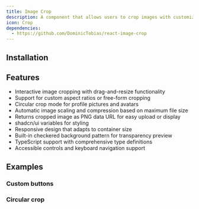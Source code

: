 ```yaml
---
title: Image Crop
description: A component that allows users to crop images with customizable aspect ratios and circular cropping options.
icon: Crop
dependencies:
  - https://github.com/DominicTobias/react-image-crop
---
```


<Preview path="image-crop" />

## Installation

<Installer packageName="image-crop" />

## Features

- Interactive image cropping with drag-and-resize functionality
- Support for custom aspect ratios or free-form cropping
- Circular crop mode for profile pictures and avatars
- Automatic image scaling and compression based on maximum file size
- Returns cropped image as PNG data URL for easy upload or display
- shadcn/ui variables for styling
- Responsive design that adapts to container size
- Built-in checkered background pattern for transparency preview
- TypeScript support with comprehensive type definitions
- Accessible controls and keyboard navigation support

## Examples

### Custom buttons

<Preview path="image-crop-custom" />

### Circular crop

<Preview path="image-crop-circular" />